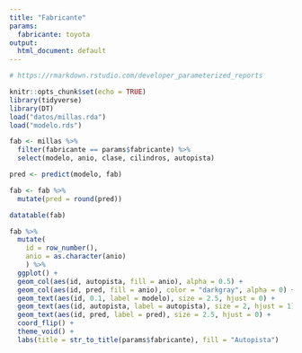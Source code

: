 ```yaml
---
title: "Fabricante"
params:
  fabricante: toyota
output:
  html_document: default
---
```


```r
# https://rmarkdown.rstudio.com/developer_parameterized_reports

knitr::opts_chunk$set(echo = TRUE)
library(tidyverse)
library(DT)
load("datos/millas.rda")
load("modelo.rds")

```

```r
fab <- millas %>%
  filter(fabricante == params$fabricante) %>%
  select(modelo, anio, clase, cilindros, autopista)

pred <- predict(modelo, fab)

fab <- fab %>%
  mutate(pred = round(pred)) 

datatable(fab)
```

```r

fab %>%
  mutate(
    id = row_number(),
    anio = as.character(anio)
    ) %>%
  ggplot() +
  geom_col(aes(id, autopista, fill = anio), alpha = 0.5) +
  geom_col(aes(id, pred, fill = anio), color = "darkgray", alpha = 0) +
  geom_text(aes(id, 0.1, label = modelo), size = 2.5, hjust = 0) +
  geom_text(aes(id, autopista, label = autopista), size = 2, hjust = 1) +
  geom_text(aes(id, pred, label = pred), size = 2.5, hjust = 0) +
  coord_flip() +
  theme_void() +
  labs(title = str_to_title(params$fabricante), fill = "Autopista")
```



